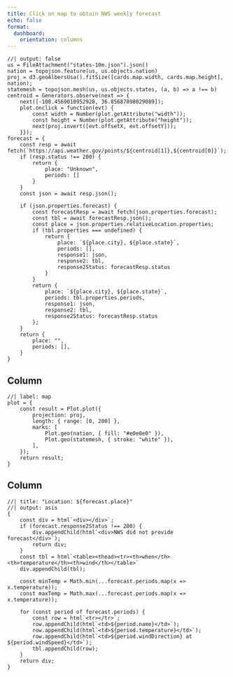 ```yaml
---
title: Click on map to obtain NWS weekly forecast
echo: false
format:
  dashboard:
    orientation: columns
---
```


```ojs
//| output: false
us = FileAttachment("states-10m.json").json()
nation = topojson.feature(us, us.objects.nation)
proj = d3.geoAlbersUsa().fitSize([cards.map.width, cards.map.height], nation);
statemesh = topojson.mesh(us, us.objects.states, (a, b) => a !== b)
centroid = Generators.observe(next => {
    next([-108.4569010952928, 36.85687898029089]);
    plot.onclick = function(evt) {
        const width = Number(plot.getAttribute("width"));
        const height = Number(plot.getAttribute("height"));
        next(proj.invert([evt.offsetX, evt.offsetY]));
    }});
forecast = {
    const resp = await fetch(`https://api.weather.gov/points/${centroid[1]},${centroid[0]}`);
    if (resp.status !== 200) {
        return {
            place: "Unknown",
            periods: []
        }
    }
    const json = await resp.json();
    
    if (json.properties.forecast) {
        const forecastResp = await fetch(json.properties.forecast);
        const tbl = await forecastResp.json();
        const place = json.properties.relativeLocation.properties;
        if (tbl.properties === undefined) {
            return {
                place: `${place.city}, ${place.state}`,
                periods: [],
                response1: json,
                response2: tbl,
                response2Status: forecastResp.status
            }
        }
        return {
            place: `${place.city}, ${place.state}`,
            periods: tbl.properties.periods,
            response1: json,
            response2: tbl,
            response2Status: forecastResp.status
        };
    }
    return {
        place: "",
        periods: [],
    }
}
```

## Column {width=60%}

```ojs
//| label: map
plot = {
    const result = Plot.plot({
        projection: proj,
        length: { range: [0, 200] },
        marks: [
            Plot.geo(nation, { fill: "#e0e0e0" }),
            Plot.geo(statemesh, { stroke: "white" }),
        ],
    });
    return result;
}
```

## Column {width=40%}

```ojs
//| title: "Location: ${forecast.place}"
//| output: asis
{
    const div = html`<div></div>`;
    if (forecast.response2Status !== 200) {
        div.appendChild(html`<div>NWS did not provide forecast</div>`);
        return div;
    }
    const tbl = html`<table><thead><tr><th>when</th><th>temperature</th><th>wind</th></table>`
    div.appendChild(tbl);

    const minTemp = Math.min(...forecast.periods.map(x => x.temperature));
    const maxTemp = Math.max(...forecast.periods.map(x => x.temperature));

    for (const period of forecast.periods) {
        const row = html`<tr></tr>`;
        row.appendChild(html`<td>${period.name}</td>`);
        row.appendChild(html`<td>${period.temperature}</td>`);
        row.appendChild(html`<td>${period.windDirection} at ${period.windSpeed}</td>`);
        tbl.appendChild(row);
    }
    return div;
}
```
